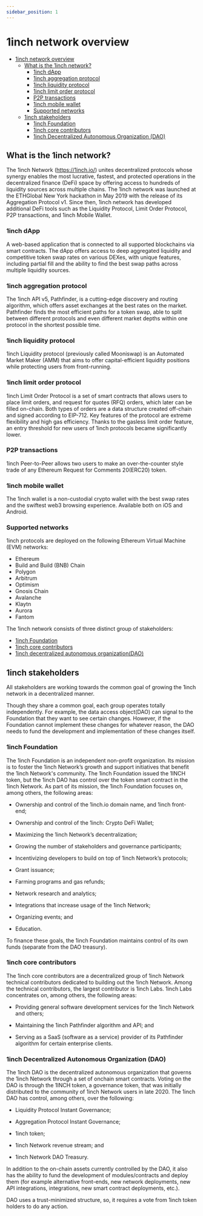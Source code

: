 ```yaml
---
sidebar_position: 1
---
```

# 1inch network overview
- [1inch network overview](#1inch-network-overview)
  - [What is the 1inch network?](#what-is-the-1inch-network)
    - [1inch dApp](#1inch-dapp)
    - [1inch aggregation protocol](#1inch-aggregation-protocol)
    - [1inch liquidity protocol](#1inch-liquidity-protocol)
    - [1inch limit order protocol](#1inch-limit-order-protocol)
    - [P2P transactions](#p2p-transactions)
    - [1inch mobile wallet](#1inch-mobile-wallet)
    - [Supported networks](#supported-networks)
  - [1inch stakeholders](#1inch-stakeholders)
    - [1inch Foundation](#1inch-foundation)
    - [1inch core contributors](#1inch-core-contributors)
    - [1inch Decentralized Autonomous Organization (DAO)](#1inch-decentralized-autonomous-organization-dao)




## What is the 1inch network?

The 1inch Network (https://1inch.io/) unites decentralized protocols whose synergy enables the most lucrative, fastest, and protected operations in the decentralized finance (DeFi) space by offering access to hundreds of liquidity sources across multiple chains. The 1inch network was launched at the ETHGlobal New York hackathon in May 2019 with the release of its Aggregation Protocol v1. Since then, 1inch network has developed additional DeFi tools such as the Liquidity Protocol, Limit Order Protocol, P2P transactions, and 1inch Mobile Wallet.

### 1inch dApp
A web-based application that is connected to all supported blockchains via smart contracts. The dApp offers access to deep aggregated liquidity and competitive token swap rates on various DEXes, with unique features, including partial fill and the ability to find the best swap paths across multiple liquidity sources.

### 1inch aggregation protocol

The 1inch API v5, Pathfinder, is a cutting-edge discovery and routing algorithm, which offers asset exchanges at the best rates on the market. Pathfinder finds the most efficient paths for a token swap, able to split between different protocols and even different market depths within one protocol in the shortest possible time.

### 1inch liquidity protocol

1inch Liquidity protocol (previously called Mooniswap) is an Automated Market Maker (AMM) that aims to offer capital-efficient liquidity positions while protecting users from front-running.

### 1inch limit order protocol

1inch Limit Order Protocol is a set of smart contracts that allows users to place limit orders, and request for quotes (RFQ) orders, which later can be filled on-chain. Both types of orders are a data structure created off-chain and signed according to EIP-712. Key features of the protocol are extreme flexibility and high gas efficiency. Thanks to the gasless limit order feature, an entry threshold for new users of 1inch protocols became significantly lower.

### P2P transactions

1inch Peer-to-Peer allows two users to make an over-the-counter style trade of any Ethereum Request for Comments 20(ERC20) token.

### 1inch mobile wallet

The 1inch wallet is a non-custodial crypto wallet with the best swap rates and the swiftest web3 browsing experience. Available both on iOS and Android.

### Supported networks

1inch protocols are deployed on the following Ethereum Virtual Machine (EVM) networks: 
- Ethereum
- Build and Build (BNB) Chain
- Polygon
- Arbitrum
- Optimism
- Gnosis Chain
- Avalanche
- Klaytn
- Aurora
- Fantom

The 1inch network consists of three distinct group of stakeholders: 

- [1inch Foundation](#1inch-foundation)
- [1inch core contributors](#1inch-core-contributors)
- [1inch decentralized autonomous organization(DAO)](#1inch-decentralized-autonomous-organizationdao)
  
## 1inch stakeholders
All stakeholders are working towards the common goal of growing the 1inch network in a decentralized manner.

Though they share a common goal, each group operates totally independently. For example, the data access object(DAO) can signal to the Foundation that they want to see certain changes. However, if the Foundation cannot implement these changes for whatever reason, the DAO needs to fund the development and implementation of these changes itself.

### 1inch Foundation

The 1inch Foundation is an independent non-profit organization. Its mission is to foster the 1inch Network’s growth and support initiatives that benefit the 1inch Network's community. The 1inch Foundation issued the 1INCH token, but the 1inch DAO has control over the token smart contract in the 1inch Network. As part of its mission, the 1inch Foundation focuses on, among others, the following areas:

-   Ownership and control of the 1inch.io domain name, and 1inch front-end;

-   Ownership and control of the 1inch: Crypto DeFi Wallet;

-   Maximizing the 1inch Network’s decentralization;

-   Growing the number of stakeholders and governance participants;

-   Incentivizing developers to build on top of 1inch Network’s protocols;

-   Grant issuance;

-   Farming programs and gas refunds;

-   Network research and analytics;

-   Integrations that increase usage of the 1inch Network;

-   Organizing events; and

-   Education.




To finance these goals, the 1inch Foundation maintains control of its own funds (separate from the DAO treasury).

### 1inch core contributors

The 1inch core contributors are a decentralized group of 1inch Network technical contributors dedicated to building out the 1inch Network. Among the technical contributors, the largest contributor is 1inch Labs. 1inch Labs concentrates on, among others, the following areas:



-   Providing general software development services for the 1inch Network and others;

-   Maintaining the 1inch Pathfinder algorithm and API; and

-   Serving as a SaaS (software as a service) provider of its Pathfinder algorithm for certain enterprise clients.


### 1inch Decentralized Autonomous Organization (DAO)

The 1inch DAO is the decentralized autonomous organization that governs the 1inch Network through a set of onchain smart contracts. Voting on the DAO is through the 1INCH token, a governance token, that was initially distributed to the community of 1inch Network users in late 2020. The 1inch DAO has control, among others, over the following:



-   Liquidity Protocol Instant Governance;

-   Aggregation Protocol Instant Governance;

-   1inch token;

-   1inch Network revenue stream; and

-   1inch Network DAO Treasury.

In addition to the on-chain assets currently controlled by the DAO, it also has the ability to fund the development of modules/contracts and deploy them (for example alternative front-ends, new network deployments, new API integrations, integrations, new smart contract deployments, etc.).


DAO uses a trust-minimized structure, so, it requires a vote from 1inch token holders to do any action.